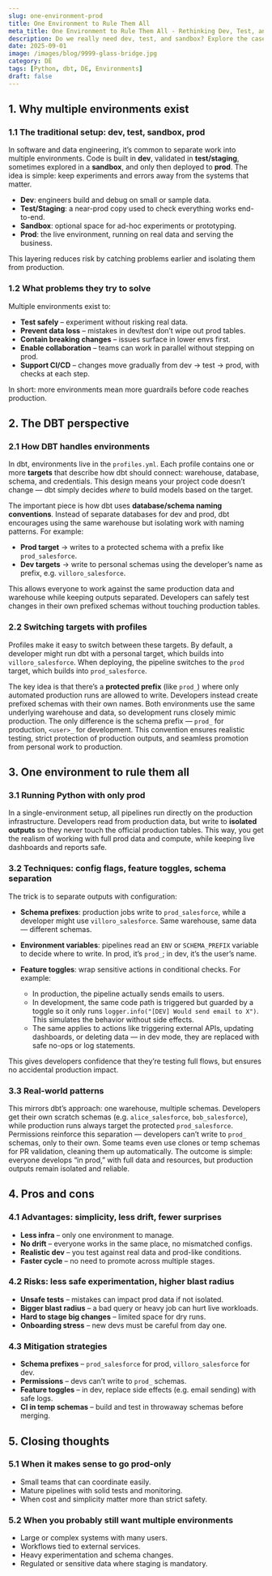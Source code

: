```yaml
---
slug: one-environment-prod
title: One Environment to Rule Them All
meta_title: One Environment to Rule Them All - Rethinking Dev, Test, and Prod
description: Do we really need dev, test, and sandbox? Explore the case for a single prod environment, how dbt handles it, how to run Python this way, and the pros and cons of going prod-only.
date: 2025-09-01
image: /images/blog/9999-glass-bridge.jpg
category: DE
tags: [Python, dbt, DE, Environments]
draft: false
---
```


## 1. Why multiple environments exist

### 1.1 The traditional setup: dev, test, sandbox, prod

In software and data engineering, it’s common to separate work into multiple environments. Code is built in **dev**, validated in **test/staging**, sometimes explored in a **sandbox**, and only then deployed to **prod**. The idea is simple: keep experiments and errors away from the systems that matter.

* **Dev**: engineers build and debug on small or sample data.
* **Test/Staging**: a near-prod copy used to check everything works end-to-end.
* **Sandbox**: optional space for ad-hoc experiments or prototyping.
* **Prod**: the live environment, running on real data and serving the business.

This layering reduces risk by catching problems earlier and isolating them from production.

### 1.2 What problems they try to solve

Multiple environments exist to:

* **Test safely** – experiment without risking real data.
* **Prevent data loss** – mistakes in dev/test don’t wipe out prod tables.
* **Contain breaking changes** – issues surface in lower envs first.
* **Enable collaboration** – teams can work in parallel without stepping on prod.
* **Support CI/CD** – changes move gradually from dev → test → prod, with checks at each step.

In short: more environments mean more guardrails before code reaches production.


## 2. The DBT perspective

### 2.1 How DBT handles environments

In dbt, environments live in the `profiles.yml`. Each profile contains one or more **targets** that describe how dbt should connect: warehouse, database, schema, and credentials. This design means your project code doesn’t change — dbt simply decides *where* to build models based on the target.

The important piece is how dbt uses **database/schema naming conventions**. Instead of separate databases for dev and prod, dbt encourages using the same warehouse but isolating work with naming patterns. For example:

* **Prod target** → writes to a protected schema with a prefix like `prod_salesforce`.
* **Dev targets** → write to personal schemas using the developer’s name as prefix, e.g. `villoro_salesforce`.

This allows everyone to work against the same production data and warehouse while keeping outputs separated. Developers can safely test changes in their own prefixed schemas without touching production tables.

### 2.2 Switching targets with profiles

Profiles make it easy to switch between these targets. By default, a developer might run dbt with a personal target, which builds into `villoro_salesforce`. When deploying, the pipeline switches to the `prod` target, which builds into `prod_salesforce`.

The key idea is that there’s a **protected prefix** (like `prod_`) where only automated production runs are allowed to write. Developers instead create prefixed schemas with their own names. Both environments use the same underlying warehouse and data, so development runs closely mimic production. The only difference is the schema prefix — `prod_` for production, `<user>_` for development. This convention ensures realistic testing, strict protection of production outputs, and seamless promotion from personal work to production.


## 3. One environment to rule them all

### 3.1 Running Python with only prod

In a single-environment setup, all pipelines run directly on the production infrastructure. Developers read from production data, but write to **isolated outputs** so they never touch the official production tables. This way, you get the realism of working with full prod data and compute, while keeping live dashboards and reports safe.

### 3.2 Techniques: config flags, feature toggles, schema separation

The trick is to separate outputs with configuration:

* **Schema prefixes**: production jobs write to `prod_salesforce`, while a developer might use `villoro_salesforce`. Same warehouse, same data — different schemas.
* **Environment variables**: pipelines read an `ENV` or `SCHEMA_PREFIX` variable to decide where to write. In prod, it’s `prod_`; in dev, it’s the user’s name.
* **Feature toggles**: wrap sensitive actions in conditional checks. For example:

  * In production, the pipeline actually sends emails to users.
  * In development, the same code path is triggered but guarded by a toggle so it only runs `logger.info("[DEV] Would send email to X")`. This simulates the behavior without side effects.
  * The same applies to actions like triggering external APIs, updating dashboards, or deleting data — in dev mode, they are replaced with safe no-ops or log statements.

This gives developers confidence that they’re testing full flows, but ensures no accidental production impact.

### 3.3 Real-world patterns

This mirrors dbt’s approach: one warehouse, multiple schemas. Developers get their own scratch schemas (e.g. `alice_salesforce`, `bob_salesforce`), while production runs always target the protected `prod_salesforce`. Permissions reinforce this separation — developers can’t write to `prod_` schemas, only to their own. Some teams even use clones or temp schemas for PR validation, cleaning them up automatically. The outcome is simple: everyone develops “in prod,” with full data and resources, but production outputs remain isolated and reliable.


## 4. Pros and cons

### 4.1 Advantages: simplicity, less drift, fewer surprises

* **Less infra** – only one environment to manage.
* **No drift** – everyone works in the same place, no mismatched configs.
* **Realistic dev** – you test against real data and prod-like conditions.
* **Faster cycle** – no need to promote across multiple stages.

### 4.2 Risks: less safe experimentation, higher blast radius

* **Unsafe tests** – mistakes can impact prod data if not isolated.
* **Bigger blast radius** – a bad query or heavy job can hurt live workloads.
* **Hard to stage big changes** – limited space for dry runs.
* **Onboarding stress** – new devs must be careful from day one.

### 4.3 Mitigation strategies

* **Schema prefixes** – `prod_salesforce` for prod, `villoro_salesforce` for dev.
* **Permissions** – devs can’t write to `prod_` schemas.
* **Feature toggles** – in dev, replace side effects (e.g. email sending) with safe logs.
* **CI in temp schemas** – build and test in throwaway schemas before merging.


## 5. Closing thoughts

### 5.1 When it makes sense to go prod-only

* Small teams that can coordinate easily.
* Mature pipelines with solid tests and monitoring.
* When cost and simplicity matter more than strict safety.

### 5.2 When you probably still want multiple environments

* Large or complex systems with many users.
* Workflows tied to external services.
* Heavy experimentation and schema changes.
* Regulated or sensitive data where staging is mandatory.

